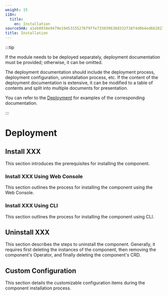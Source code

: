 ```yaml
---
weight: 15
i18n:
  title:
    en: Installation
sourceSHA: a1eb8934e9479e19453155276f9ffe733039638d332f38f4d0b4ed662827991d
title: Installation
---
```


:::tip

If the module needs to be deployed separately, deployment documentation must be provided; otherwise, it can be omitted.

The deployment documentation should include the deployment process, deployment configuration, uninstallation process, etc. If the content of the deployment documentation is extensive, it can be modified to a table of contents and split into multiple documents for presentation.

You can refer to the [Deployment](https://product-doc-guide.alauda.cn/template/installation/example.html) for examples of the corresponding documentation.

:::

# Deployment

## Install XXX

This section introduces the prerequisites for installing the component.

### Install XXX Using Web Console

This section outlines the process for installing the component using the Web Console.

### Install XXX Using CLI

This section outlines the process for installing the component using CLI.

## Uninstall XXX

This section describes the steps to uninstall the component. Generally, it requires first deleting the instances of the component, then removing the component's Operator, and finally deleting the component's CRD.

## Custom Configuration

This section details the customizable configuration items during the component installation process.
